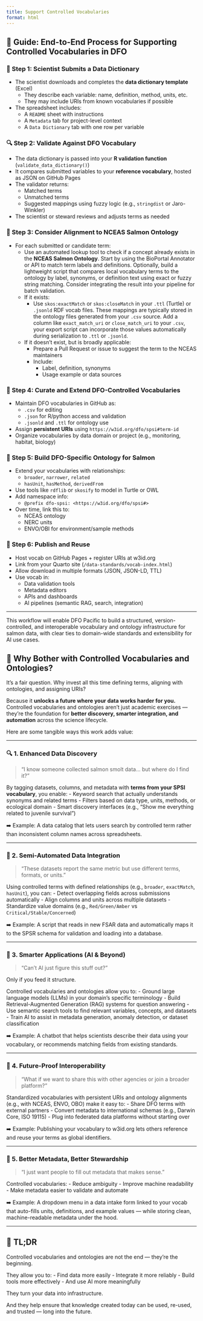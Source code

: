 ```yaml
---
title: Support Controlled Vocabularies
format: html
---
```


## 📘 Guide: End-to-End Process for Supporting Controlled Vocabularies in DFO

### 🧾 Step 1: Scientist Submits a Data Dictionary

- The scientist downloads and completes the **data dictionary template** (Excel)
  - They describe each variable: name, definition, method, units, etc.
  - They may include URIs from known vocabularies if possible
- The spreadsheet includes:
  - A `README` sheet with instructions
  - A `Metadata` tab for project-level context
  - A `Data Dictionary` tab with one row per variable

### 🔍 Step 2: Validate Against DFO Vocabulary

- The data dictionary is passed into your **R validation function** (`validate_data_dictionary()`)
- It compares submitted variables to your **reference vocabulary**, hosted as JSON on GitHub Pages
- The validator returns:
  - Matched terms
  - Unmatched terms
  - Suggested mappings using fuzzy logic (e.g., `stringdist` or Jaro-Winkler)
- The scientist or steward reviews and adjusts terms as needed

### 🧠 Step 3: Consider Alignment to NCEAS Salmon Ontology

- For each submitted or candidate term:
  - Use an automated lookup tool to check if a concept already exists in the **NCEAS Salmon Ontology**. Start by using the BioPortal Annotator or API to match term labels and definitions. Optionally, build a lightweight script that compares local vocabulary terms to the ontology by label, synonyms, or definition text using exact or fuzzy string matching. Consider integrating the result into your pipeline for batch validation.
  - If it exists:
    - Use `skos:exactMatch` or `skos:closeMatch` in your `.ttl` (Turtle) or `.jsonld` RDF vocab files. These mappings are typically stored in the ontology files generated from your `.csv` source. Add a column like `exact_match_uri` or `close_match_uri` to your `.csv`, your export script can incorporate those values automatically during serialization to `.ttl` or `.jsonld`.
  - If it doesn’t exist, but is broadly applicable:
    - Prepare a Pull Request or issue to suggest the term to the NCEAS maintainers
    - Include:
      - Label, definition, synonyms
      - Usage example or data sources

### 🧰 Step 4: Curate and Extend DFO-Controlled Vocabularies

- Maintain DFO vocabularies in GitHub as:
  - `.csv` for editing
  - `.json` for R/python access and validation
  - `.jsonld` and `.ttl` for ontology use
- Assign **persistent URIs** using `https://w3id.org/dfo/spsi#term-id`
- Organize vocabularies by data domain or project (e.g., monitoring, habitat, biology)

### 🧱 Step 5: Build DFO-Specific Ontology for Salmon

- Extend your vocabularies with relationships:
  - `broader`, `narrower`, `related`
  - `hasUnit`, `hasMethod`, `derivedFrom`
- Use tools like `rdflib` or `skosify` to model in Turtle or OWL
- Add namespace info:
  - `@prefix dfo-spsi: <https://w3id.org/dfo/spsi#>`
- Over time, link this to:
  - NCEAS ontology
  - NERC units
  - ENVO/OBI for environment/sample methods

### 🔁 Step 6: Publish and Reuse

- Host vocab on GitHub Pages + register URIs at w3id.org
- Link from your Quarto site (`/data-standards/vocab-index.html`)
- Allow download in multiple formats (JSON, JSON-LD, TTL)
- Use vocab in:
  - Data validation tools
  - Metadata editors
  - APIs and dashboards
  - AI pipelines (semantic RAG, search, integration)

---

This workflow will enable DFO Pacific to build a structured, version-controlled, and interoperable vocabulary and ontology infrastructure for salmon data, with clear ties to domain-wide standards and extensibility for AI use cases.

## 🤔 Why Bother with Controlled Vocabularies and Ontologies?

It’s a fair question. Why invest all this time defining terms, aligning with ontologies, and assigning URIs?

Because it **unlocks a future where your data works harder for you.** Controlled vocabularies and ontologies aren’t just academic exercises — they’re the foundation for **better discovery, smarter integration, and automation** across the science lifecycle.

Here are some tangible ways this work adds value:

---

### 🔍 1. Enhanced Data Discovery

> “I know someone collected salmon smolt data... but where do I find it?”

By tagging datasets, columns, and metadata with **terms from your SPSI vocabulary**, you enable:
- Keyword search that actually understands synonyms and related terms
- Filters based on data type, units, methods, or ecological domain
- Smart discovery interfaces (e.g., “Show me everything related to juvenile survival”)

➡️ Example: A data catalog that lets users search by controlled term rather than inconsistent column names across spreadsheets.

---

### 🔄 2. Semi-Automated Data Integration

> “These datasets report the same metric but use different terms, formats, or units.”

Using controlled terms with defined relationships (e.g., `broader`, `exactMatch`, `hasUnit`), you can:
- Detect overlapping fields across submissions automatically
- Align columns and units across multiple datasets
- Standardize value domains (e.g., `Red/Green/Amber` vs `Critical/Stable/Concerned`)

➡️ Example: A script that reads in new FSAR data and automatically maps it to the SPSR schema for validation and loading into a database.

---

### 🧠 3. Smarter Applications (AI & Beyond)

> “Can’t AI just figure this stuff out?”

Only if you feed it structure.

Controlled vocabularies and ontologies allow you to:
- Ground large language models (LLMs) in your domain’s specific terminology
- Build Retrieval-Augmented Generation (RAG) systems for question answering
- Use semantic search tools to find relevant variables, concepts, and datasets
- Train AI to assist in metadata generation, anomaly detection, or dataset classification

➡️ Example: A chatbot that helps scientists describe their data using your vocabulary, or recommends matching fields from existing standards.

---

### 🔗 4. Future-Proof Interoperability

> “What if we want to share this with other agencies or join a broader platform?”

Standardized vocabularies with persistent URIs and ontology alignments (e.g., with NCEAS, ENVO, OBO) make it easy to:
- Share DFO terms with external partners
- Convert metadata to international schemas (e.g., Darwin Core, ISO 19115)
- Plug into federated data platforms without starting over

➡️ Example: Publishing your vocabulary to w3id.org lets others reference and reuse your terms as global identifiers.

---

### 🧰 5. Better Metadata, Better Stewardship

> “I just want people to fill out metadata that makes sense.”

Controlled vocabularies:
- Reduce ambiguity
- Improve machine readability
- Make metadata easier to validate and automate

➡️ Example: A dropdown menu in a data intake form linked to your vocab that auto-fills units, definitions, and example values — while storing clean, machine-readable metadata under the hood.

---

## 🧭 TL;DR

Controlled vocabularies and ontologies are not the end — they’re the beginning.

They allow you to:
- Find data more easily
- Integrate it more reliably
- Build tools more effectively
- And use AI more meaningfully

They turn your data into infrastructure.

And they help ensure that knowledge created today can be used, re-used, and trusted — long into the future.

